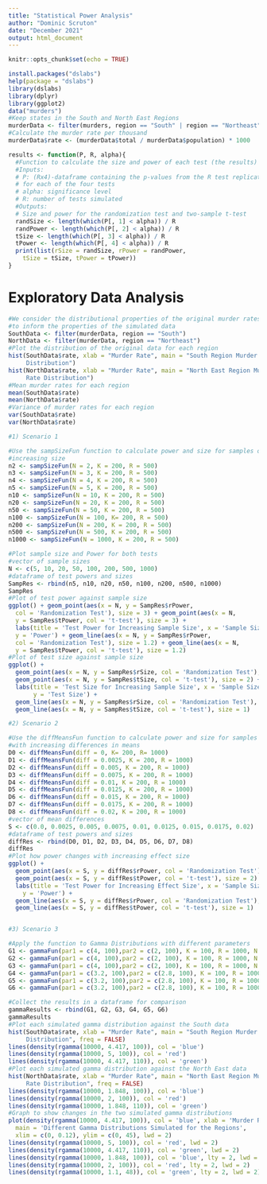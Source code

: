 ```yaml
---
title: "Statistical Power Analysis"
author: "Dominic Scruton"
date: "December 2021"
output: html_document
---
```


```r
knitr::opts_chunk$set(echo = TRUE)
```

```r
install.packages("dslabs") 
help(package = "dslabs")
library(dslabs)
library(dplyr)
library(ggplot2)
data("murders")
#Keep states in the South and North East Regions
murderData <- filter(murders, region == "South" | region == "Northeast")
#Calculate the murder rate per thousand
murderData$rate <- (murderData$total / murderData$population) * 1000
```

```r
results <- function(P, R, alpha){
  #Function to calculate the size and power of each test (the results)
  #Inputs:
  # P: (Rx4)-dataframe containing the p-values from the R test replications
  # for each of the four tests
  # alpha: significance level
  # R: number of tests simulated
  #Outputs:
  # Size and power for the randomization test and two-sample t-test
  randSize <- length(which(P[, 1] < alpha)) / R
  randPower <- length(which(P[, 2] < alpha)) / R
  tSize <- length(which(P[, 3] < alpha)) / R
  tPower <- length(which(P[, 4] < alpha)) / R
  print(list(rSize = randSize, rPower = randPower, 
    tSize = tSize, tPower = tPower))
}
```

# Exploratory Data Analysis

```r
#We consider the distributional properties of the original murder rates data
#to inform the properties of the simulated data
SouthData <- filter(murderData, region == "South")
NorthData <- filter(murderData, region == "Northeast")
#Plot the distribution of the original data for each region
hist(SouthData$rate, xlab = "Murder Rate", main = "South Region Murder Rate 
     Distribution")
hist(NorthData$rate, xlab = "Murder Rate", main = "North East Region Murder
     Rate Distribution")
#Mean murder rates for each region
mean(SouthData$rate)
mean(NorthData$rate)
#Variance of murder rates for each region
var(SouthData$rate)
var(NorthData$rate)

#1) Scenario 1

#Use the sampSizeFun function to calculate power and size for samples of
#increasing size
n2 <- sampSizeFun(N = 2, K = 200, R = 500)
n3 <- sampSizeFun(N = 3, K = 200, R = 500)
n4 <- sampSizeFun(N = 4, K = 200, R = 500)
n5 <- sampSizeFun(N = 5, K = 200, R = 500)
n10 <- sampSizeFun(N = 10, K = 200, R = 500)
n20 <- sampSizeFun(N = 20, K = 200, R = 500)
n50 <- sampSizeFun(N = 50, K = 200, R = 500)
n100 <- sampSizeFun(N = 100, K= 200, R = 500)
n200 <- sampSizeFun(N = 200, K = 200, R = 500)
n500 <- sampSizeFun(N = 500, K = 200, R = 500)
n1000 <- sampSizeFun(N = 1000, K = 200, R = 500)

#Plot sample size and Power for both tests
#vector of sample sizes
N <- c(5, 10, 20, 50, 100, 200, 500, 1000)
#dataframe of test powers and sizes
SampRes <- rbind(n5, n10, n20, n50, n100, n200, n500, n1000)
SampRes
#Plot of test power against sample size
ggplot() + geom_point(aes(x = N, y = SampRes$rPower, 
  col = 'Randomization Test'), size = 3) + geom_point(aes(x = N, 
  y = SampRes$tPower, col = 't-test'), size = 3) + 
  labs(title = 'Test Power for Increasing Sample Size', x = 'Sample Size', 
  y = 'Power') + geom_line(aes(x = N, y = SampRes$rPower, 
  col = 'Randomization Test'), size = 1.2) + geom_line(aes(x = N, 
  y = SampRes$tPower, col = 't-test'), size = 1.2)
#Plot of test size against sample size
ggplot() + 
  geom_point(aes(x = N, y = SampRes$rSize, col = 'Randomization Test'), size = 2) + 
  geom_point(aes(x = N, y = SampRes$tSize, col = 't-test'), size = 2) + 
  labs(title = 'Test Size for Increasing Sample Size', x = 'Sample Size', 
       y = 'Test Size') + 
  geom_line(aes(x = N, y = SampRes$rSize, col = 'Randomization Test'), size = 1) + 
  geom_line(aes(x = N, y = SampRes$tSize, col = 't-test'), size = 1)

#2) Scenario 2

#Use the diffMeansFun function to calculate power and size for samples 
#with increasing differences in means
D0 <- diffMeansFun(diff = 0, K= 200, R= 1000)
D1 <- diffMeansFun(diff = 0.0025, K = 200, R = 1000)
D2 <- diffMeansFun(diff = 0.005, K = 200, R = 1000)
D3 <- diffMeansFun(diff = 0.0075, K = 200, R = 1000)
D4 <- diffMeansFun(diff = 0.01, K = 200, R = 1000)
D5 <- diffMeansFun(diff = 0.0125, K = 200, R = 1000)
D6 <- diffMeansFun(diff = 0.015, K = 200, R = 1000)
D7 <- diffMeansFun(diff = 0.0175, K = 200, R = 1000)
D8 <- diffMeansFun(diff = 0.02, K = 200, R = 1000)
#vector of mean differences
S <- c(0.0, 0.0025, 0.005, 0.0075, 0.01, 0.0125, 0.015, 0.0175, 0.02)
#dataframe of test powers and sizes
diffRes <- rbind(D0, D1, D2, D3, D4, D5, D6, D7, D8)
diffRes
#Plot how power changes with increasing effect size
ggplot() + 
  geom_point(aes(x = S, y = diffRes$rPower, col = 'Randomization Test'), size = 2) + 
  geom_point(aes(x = S, y = diffRes$tPower, col = 't-test'), size = 2) + 
  labs(title = 'Test Power for Increasing Effect Size', x = 'Sample Size', 
    y = 'Power') + 
  geom_line(aes(x = S, y = diffRes$rPower, col = 'Randomization Test'), size = 1) + 
  geom_line(aes(x = S, y = diffRes$tPower, col = 't-test'), size = 1)


#3) Scenario 3

#Apply the function to Gamma Distributions with different parameters
G1 <- gammaFun(par1 = c(4, 100),par2 = c(2, 100), K = 100, R = 1000, N = 10)
G2 <- gammaFun(par1 = c(4, 100),par2 = c(2, 100), K = 100, R = 1000, N = 100)
G3 <- gammaFun(par1 = c(4, 100),par2 = c(2, 100), K = 100, R = 1000, N = 1000)
G4 <- gammaFun(par1 = c(3.2, 100),par2 = c(2.8, 100), K = 100, R = 1000, N = 10)
G5 <- gammaFun(par1 = c(3.2, 100),par2 = c(2.8, 100), K = 100, R = 1000, N = 100)
G6 <- gammaFun(par1 = c(3.2, 100),par2 = c(2.8, 100), K = 100, R = 1000, N = 1000)

#Collect the results in a dataframe for comparison
gammaResults <- rbind(G1, G2, G3, G4, G5, G6)
gammaResults
#Plot each simulated gamma distribution against the South data
hist(SouthData$rate, xlab = "Murder Rate", main = "South Region Murder Rate 
     Distribution", freq = FALSE)
lines(density(rgamma(10000, 4.417, 100)), col = 'blue')
lines(density(rgamma(10000, 5, 100)), col = 'red')
lines(density(rgamma(10000, 4.417, 110)), col = 'green')
#Plot each simulated gamma distribution against the North East data
hist(NorthData$rate, xlab = "Murder Rate", main = "North East Region Murder
     Rate Distribution", freq = FALSE)
lines(density(rgamma(10000, 1.848, 100)), col = 'blue')
lines(density(rgamma(10000, 2, 100)), col = 'red')
lines(density(rgamma(10000, 1.848, 110)), col = 'green')
#Graph to show changes in the two simulated gamma distributions
plot(density(rgamma(10000, 4.417, 100)), col = 'blue', xlab = 'Murder Rate', 
  main = 'Different Gamma Distributions Simulated for the Regions', 
  xlim = c(0, 0.12), ylim = c(0, 45), lwd = 2)
lines(density(rgamma(10000, 5, 100)), col = 'red', lwd = 2)
lines(density(rgamma(10000, 4.417, 110)), col = 'green', lwd = 2)
lines(density(rgamma(10000, 1.848, 100)), col = 'blue', lty = 2, lwd = 2)
lines(density(rgamma(10000, 2, 100)), col = 'red', lty = 2, lwd = 2)
lines(density(rgamma(10000, 1.1, 48)), col = 'green', lty = 2, lwd = 2)
```